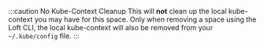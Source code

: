 :::caution No Kube-Context Cleanup
This will **not** clean up the local kube-context you may have for this space. Only when removing a space using the Loft CLI, the local kube-context will also be removed from your `~/.kube/config` file.
:::